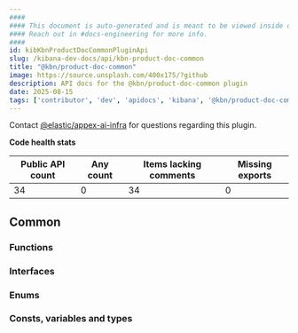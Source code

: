 ```yaml
---
####
#### This document is auto-generated and is meant to be viewed inside our experimental, new docs system.
#### Reach out in #docs-engineering for more info.
####
id: kibKbnProductDocCommonPluginApi
slug: /kibana-dev-docs/api/kbn-product-doc-common
title: "@kbn/product-doc-common"
image: https://source.unsplash.com/400x175/?github
description: API docs for the @kbn/product-doc-common plugin
date: 2025-08-15
tags: ['contributor', 'dev', 'apidocs', 'kibana', '@kbn/product-doc-common']
---
```




Contact [@elastic/appex-ai-infra](https://github.com/orgs/elastic/teams/appex-ai-infra) for questions regarding this plugin.

**Code health stats**

| Public API count  | Any count | Items lacking comments | Missing exports |
|-------------------|-----------|------------------------|-----------------|
| 34 | 0 | 34 | 0 |

## Common

### Functions
<DocDefinitionList data={kbnProductDocCommonObj.common.functions}/>

### Interfaces
<DocDefinitionList data={kbnProductDocCommonObj.common.interfaces}/>

### Enums
<DocDefinitionList data={kbnProductDocCommonObj.common.enums}/>

### Consts, variables and types
<DocDefinitionList data={kbnProductDocCommonObj.common.misc}/>

